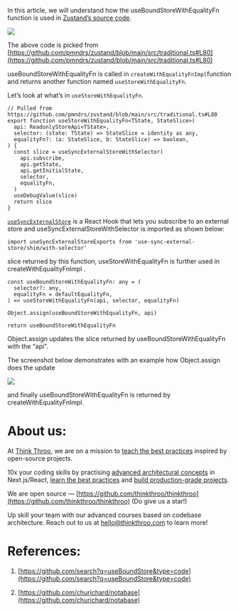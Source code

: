 In this article, we will understand how the useBoundStoreWithEqualityFn function is used in [Zustand’s source code](https://github.com/pmndrs/zustand/blob/main/src/traditional.ts#L80).

![](https://miro.medium.com/v2/resize:fit:875/1*P7a8HFLXH0pDgCiWLoJcRA.png)

The above code is picked from [https://github.com/pmndrs/zustand/blob/main/src/traditional.ts#L80](https://github.com/pmndrs/zustand/blob/main/src/traditional.ts#L80)

useBoundStoreWithEqualityFn is called in `createWithEqualityFnImpl`function and returns another function named `useStoreWithEqualityFn`.

Let’s look at what’s in `useStoreWithEqualityFn`.

```plaintext
// Pulled from https://github.com/pmndrs/zustand/blob/main/src/traditional.ts#L80
export function useStoreWithEqualityFn<TState, StateSlice>(
  api: ReadonlyStoreApi<TState>,
  selector: (state: TState) => StateSlice = identity as any,
  equalityFn?: (a: StateSlice, b: StateSlice) => boolean,
) {
  const slice = useSyncExternalStoreWithSelector(
    api.subscribe,
    api.getState,
    api.getInitialState,
    selector,
    equalityFn,
  )
  useDebugValue(slice)
  return slice
}
```

[`useSyncExternalStore`](https://react.dev/reference/react/useSyncExternalStore) is a React Hook that lets you subscribe to an external store and useSyncExternalStoreWithSelector is imported as shown below:

```plaintext
import useSyncExternalStoreExports from 'use-sync-external-store/shim/with-selector'
```

slice returned by this function, useStoreWithEqualityFn is further used in createWithEqualityFnImpl .

```plaintext
const useBoundStoreWithEqualityFn: any = (
  selector?: any,
  equalityFn = defaultEqualityFn,
) => useStoreWithEqualityFn(api, selector, equalityFn)

Object.assign(useBoundStoreWithEqualityFn, api)

return useBoundStoreWithEqualityFn
```

Object.assign updates the slice returned by useBoundStoreWithEqualityFn with the “api”.

The screenshot below demonstrates with an example how Object.assign does the update

![](https://miro.medium.com/v2/resize:fit:875/1*5Bjk2iqVbP1d0g1TFt_2Lw.png)

and finally useBoundStoreWithEqualityFn is returned by createWithEqualityFnImpl.

# **About us:**

At [Think Throo](https://thinkthroo.com/), we are on a mission to [teach the best practices](https://app.thinkthroo.com/best-practices) inspired by open-source projects.

10x your coding skills by practising [advanced architectural concepts](https://app.thinkthroo.com/architecture) in Next.js/React, [learn the best practices](https://app.thinkthroo.com/best-practices) and [build production-grade projects](https://app.thinkthroo.com/production-grade-projects).

We are open source — [https://github.com/thinkthroo/thinkthroo](https://github.com/thinkthroo/thinkthroo) (Do give us a star!)

Up skill your team with our advanced courses based on codebase architecture. Reach out to us at hello@thinkthroo.com to learn more!

# **References:**

1. [https://github.com/search?q=useBoundStore&type=code](https://github.com/search?q=useBoundStore&type=code)
    
2. [https://github.com/churichard/notabase](https://github.com/churichard/notabase)
    

[  
](https://medium.com/tag/javascript?source=post_page-----8af3bf276010--------------------------------)

